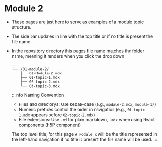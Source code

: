 # Module 2

- These pages are just here to serve as examples of a module topic structure.

- The side bar updates in line with the top title or if no title is present the file name.

- In the repository directory this pages file name matches the folder name, meaning it renders when you click the drop down

    ```
    .
    └── /01-module-2/
        ├── 01-Module-2.mdx
        ├── 01-topic-1.mdx
        ├── 02-topic-2.mdx
        └── 03-topic-3.mdx
    ```

    :::info Naming Convention
    - Files and directorys: Use kebab-case (e.g., `module-2.mdx`, `module-1/`)
    - Numeric prefixes control the order in navigation (e.g., `01-topic-1.mdx` appears before `02-topic-2.mdx`)
    - File extensions: Use `.md` for plain markdown, `.mdx` when using React components (H5P component)

    The top level title, for this page `# Module x` will be the title represented in the left-hand navigation if no title is present the file name will be used.
    :::